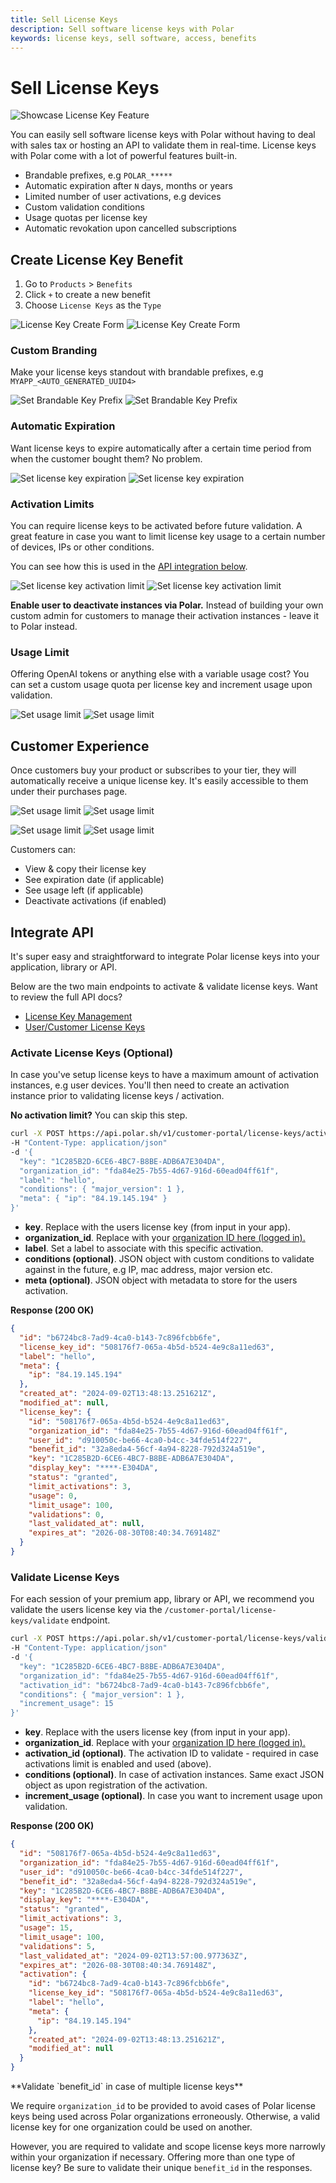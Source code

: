 ```yaml
---
title: Sell License Keys
description: Sell software license keys with Polar
keywords: license keys, sell software, access, benefits
---
```



# Sell License Keys

![Showcase License Key Feature](./hero.jpg)

You can easily sell software license keys with Polar without having to deal with
sales tax or hosting an API to validate them in real-time. License keys with Polar come with a lot of powerful
features built-in.

- Brandable prefixes, e.g `POLAR_*****`
- Automatic expiration after `N` days, months or years
- Limited number of user activations, e.g devices
- Custom validation conditions
- Usage quotas per license key
- Automatic revokation upon cancelled subscriptions

## Create License Key Benefit

1. Go to `Products` > `Benefits`
2. Click `+` to create a new benefit
3. Choose `License Keys` as the `Type`

![License Key Create Form](./create.light.png)
![License Key Create Form](./create.dark.png)

### Custom Branding

Make your license keys standout with brandable prefixes, e.g
`MYAPP_<AUTO_GENERATED_UUID4>`

![Set Brandable Key Prefix](./prefix.light.png)
![Set Brandable Key Prefix](./prefix.dark.png)

### Automatic Expiration

Want license keys to expire automatically after a certain time period from when
the customer bought them? No problem.

![Set license key expiration](./expiration.light.png)
![Set license key expiration](./expiration.dark.png)

### Activation Limits

You can require license keys to be activated before future validation. A great feature
in case you want to limit license key usage to a certain number of devices, IPs or
other conditions.

You can see how this is used in the [API integration below](#activate-license-keys-optional).

![Set license key activation limit](./activations.light.png)
![Set license key activation limit](./activations.dark.png)

**Enable user to deactivate instances via Polar.** Instead of building your own
custom admin for customers to manage their activation instances - leave it to
Polar instead.

### Usage Limit

Offering OpenAI tokens or anything else with a variable usage cost? You can set a custom
usage quota per license key and increment usage upon validation.

![Set usage limit](./usage.light.png)
![Set usage limit](./usage.dark.png)

## Customer Experience

Once customers buy your product or subscribes to your tier, they will
automatically receive a unique license key. It's easily accessible to them under
their purchases page.

![Set usage limit](./sub.dark.png)
![Set usage limit](./sub.light.png)

![Set usage limit](./license.light.png)
![Set usage limit](./license.dark.png)

Customers can:

- View & copy their license key
- See expiration date (if applicable)
- See usage left (if applicable)
- Deactivate activations (if enabled)

## Integrate API

It's super easy and straightforward to integrate Polar license keys into your
application, library or API.

Below are the two main endpoints to activate & validate license keys. Want to
review the full API docs?

- [License Key Management](/docs/api#tag/license_keys/GET/v1/license-keys/{id})
- [User/Customer License Keys](/docs/api#tag/customer_portal/GET/v1/customer-portal/license-keys/{id})

### Activate License Keys (Optional)

In case you've setup license keys to have a maximum amount of activation
instances, e.g user devices. You'll then need to create an activation
instance prior to validating license keys / activation.

**No activation limit?** You can skip this step.

```sh
curl -X POST https://api.polar.sh/v1/customer-portal/license-keys/activate
-H "Content-Type: application/json"
-d '{
  "key": "1C285B2D-6CE6-4BC7-B8BE-ADB6A7E304DA",
  "organization_id": "fda84e25-7b55-4d67-916d-60ead04ff61f",
  "label": "hello",
  "conditions": { "major_version": 1 },
  "meta": { "ip": "84.19.145.194" }
}'
```

- **key**. Replace with the users license key (from input in your app).
- **organization_id**. Replace with your <a href="/docs/api#tag/organizations/GET/v1/organizations/{id}">organization ID here (logged in).</a>
- **label**. Set a label to associate with this specific activation.
- **conditions (optional)**. JSON object with custom conditions to validate against in the future, e.g IP,
  mac address, major version etc.
- **meta (optional)**. JSON object with metadata to store for the users activation.

**Response (200 OK)**

```json
{
  "id": "b6724bc8-7ad9-4ca0-b143-7c896fcbb6fe",
  "license_key_id": "508176f7-065a-4b5d-b524-4e9c8a11ed63",
  "label": "hello",
  "meta": {
    "ip": "84.19.145.194"
  },
  "created_at": "2024-09-02T13:48:13.251621Z",
  "modified_at": null,
  "license_key": {
    "id": "508176f7-065a-4b5d-b524-4e9c8a11ed63",
    "organization_id": "fda84e25-7b55-4d67-916d-60ead04ff61f",
    "user_id": "d910050c-be66-4ca0-b4cc-34fde514f227",
    "benefit_id": "32a8eda4-56cf-4a94-8228-792d324a519e",
    "key": "1C285B2D-6CE6-4BC7-B8BE-ADB6A7E304DA",
    "display_key": "****-E304DA",
    "status": "granted",
    "limit_activations": 3,
    "usage": 0,
    "limit_usage": 100,
    "validations": 0,
    "last_validated_at": null,
    "expires_at": "2026-08-30T08:40:34.769148Z"
  }
}
```

### Validate License Keys

For each session of your premium app, library or API, we recommend you validate
the users license key via the `/customer-portal/license-keys/validate` endpoint.

```sh
curl -X POST https://api.polar.sh/v1/customer-portal/license-keys/validate
-H "Content-Type: application/json"
-d '{
  "key": "1C285B2D-6CE6-4BC7-B8BE-ADB6A7E304DA",
  "organization_id": "fda84e25-7b55-4d67-916d-60ead04ff61f",
  "activation_id": "b6724bc8-7ad9-4ca0-b143-7c896fcbb6fe",
  "conditions": { "major_version": 1 },
  "increment_usage": 15
}'
```

- **key**. Replace with the users license key (from input in your app).
- **organization_id**. Replace with your <a href="/docs/api#tag/organizations/GET/v1/organizations/{id}">organization ID here (logged in).</a>
- **activation_id (optional)**. The activation ID to validate - required in case
  activations limit is enabled and used (above).
- **conditions (optional)**. In case of activation instances. Same exact JSON object as upon registration of the
  activation.
- **increment_usage (optional)**. In case you want to increment usage upon validation.

**Response (200 OK)**

```json
{
  "id": "508176f7-065a-4b5d-b524-4e9c8a11ed63",
  "organization_id": "fda84e25-7b55-4d67-916d-60ead04ff61f",
  "user_id": "d910050c-be66-4ca0-b4cc-34fde514f227",
  "benefit_id": "32a8eda4-56cf-4a94-8228-792d324a519e",
  "key": "1C285B2D-6CE6-4BC7-B8BE-ADB6A7E304DA",
  "display_key": "****-E304DA",
  "status": "granted",
  "limit_activations": 3,
  "usage": 15,
  "limit_usage": 100,
  "validations": 5,
  "last_validated_at": "2024-09-02T13:57:00.977363Z",
  "expires_at": "2026-08-30T08:40:34.769148Z",
  "activation": {
    "id": "b6724bc8-7ad9-4ca0-b143-7c896fcbb6fe",
    "license_key_id": "508176f7-065a-4b5d-b524-4e9c8a11ed63",
    "label": "hello",
    "meta": {
      "ip": "84.19.145.194"
    },
    "created_at": "2024-09-02T13:48:13.251621Z",
    "modified_at": null
  }
}
```

<Callout type="WARNING">
**Validate `benefit_id` in case of multiple license keys**

We require `organization_id` to be provided to avoid cases of Polar license keys
being used across Polar organizations erroneously. Otherwise, a valid license
key for one organization could be used on another.

However, you are required to validate and scope license keys more narrowly
within your organization if necessary. Offering more than one type of license
key? Be sure to validate their unique `benefit_id` in the responses.

</Callout>
